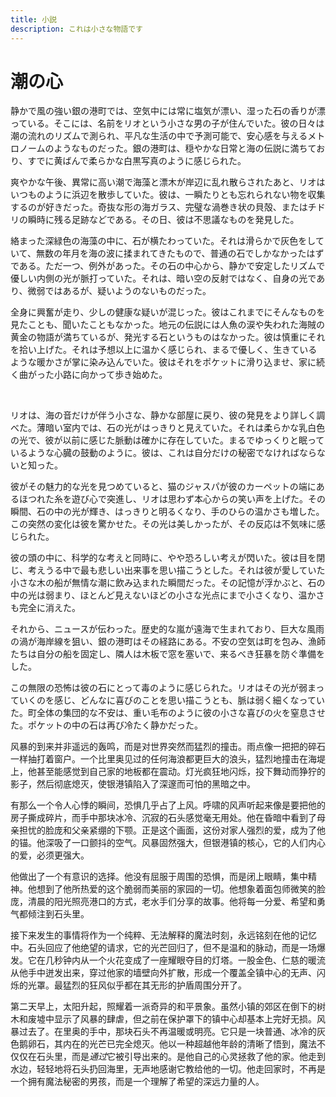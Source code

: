 ```yaml
---
title: 小説
description: これは小さな物語です
---
```


# 潮の心

静かで風の強い銀の港町では、空気中には常に塩気が漂い、湿った石の香りが漂っている。そこには、名前をリオという小さな男の子が住んでいた。彼の日々は潮の流れのリズムで測られ、平凡な生活の中で予測可能で、安心感を与えるメトロノームのようなものだった。銀の港町は、穏やかな日常と海の伝説に満ちており、すでに黄ばんで柔らかな白黒写真のように感じられた。

爽やかな午後、異常に高い潮で海藻と漂木が岸辺に乱れ散らされたあと、リオはいつものように浜辺を散歩していた。彼は、一瞬たりとも忘れられない物を収集するのが好きだった。奇抜な形の海ガラス、完璧な渦巻き状の貝殻、またはチドリの瞬時に残る足跡などである。その日、彼は不思議なものを発見した。

絡まった深緑色の海藻の中に、石が横たわっていた。それは滑らかで灰色をしていて、無数の年月を海の波に揉まれてきたもので、普通の石でしかなかったはずである。ただ一つ、例外があった。その石の中心から、静かで安定したリズムで優しい内側の光が脈打っていた。それは、暗い空の反射ではなく、自身の光であり、微弱ではあるが、疑いようのないものだった。

全身に興奮が走り、少しの健康な疑いが混じった。彼はこれまでにそんなものを見たことも、聞いたこともなかった。地元の伝説には人魚の涙や失われた海賊の黄金の物語が満ちているが、発光する石というものはなかった。彼は慎重にそれを拾い上げた。それは予想以上に温かく感じられ、まるで優しく、生きているような暖かさが掌に染み込んでいた。彼はそれをポケットに滑り込ませ、家に続く曲がった小路に向かって歩き始めた。

<br />

リオは、海の音だけが伴う小さな、静かな部屋に戻り、彼の発見をより詳しく調べた。薄暗い室内では、石の光がはっきりと見えていた。それは柔らかな乳白色の光で、彼が以前に感じた脈動は確かに存在していた。まるでゆっくりと眠っているような心臓の鼓動のように。彼は、これは自分だけの秘密でなければならないと知った。

彼がその魅力的な光を見つめていると、猫のジャスパが彼のカーペットの端にあるほつれた糸を遊び心で突進し、リオは思わず本心からの笑い声を上げた。その瞬間、石の中の光が輝き、はっきりと明るくなり、手のひらの温かさも増した。この突然の変化は彼を驚かせた。その光は美しかったが、その反応は不気味に感じられた。

彼の頭の中に、科学的な考えと同時に、やや恐ろしい考えが閃いた。彼は目を閉じ、考えうる中で最も悲しい出来事を思い描こうとした。それは彼が愛していた小さな木の船が無情な潮に飲み込まれた瞬間だった。その記憶が浮かぶと、石の中の光は弱まり、ほとんど見えないほどの小さな光点にまで小さくなり、温かさも完全に消えた。

それから、ニュースが伝わった。歴史的な嵐が遠海で生まれており、巨大な風雨の渦が海岸線を狙い、銀の港町はその経路にある。不安の空気は町を包み、漁師たちは自分の船を固定し、隣人は木板で窓を塞いで、来るべき狂暴を防ぐ準備をした。

この無限の恐怖は彼の石にとって毒のように感じられた。リオはその光が弱まっていくのを感じ、どんなに喜びのことを思い描こうとも、脈は弱く細くなっていた。町全体の集団的な不安は、重い毛布のように彼の小さな喜びの火を窒息させた。ポケットの中の石は再び冷たく静かだった。

风暴的到来并非遥远的轰鸣，而是对世界突然而猛烈的撞击。雨点像一把把的碎石一样抽打着窗户。一个比里奥见过的任何海浪都更巨大的浪头，猛烈地撞击在海堤上，他甚至能感觉到自己家的地板都在震动。灯光疯狂地闪烁，投下舞动而狰狞的影子，然后彻底熄灭，使银港镇陷入了深邃而可怕的黑暗之中。

有那么一个令人心悸的瞬间，恐惧几乎占了上风。呼啸的风声听起来像是要把他的房子撕成碎片，而手中那块冰冷、沉寂的石头感觉毫无用处。他在昏暗中看到了母亲担忧的脸庞和父亲紧绷的下颚。正是这个画面，这份对家人强烈的爱，成为了他的锚。他深吸了一口颤抖的空气。风暴固然强大，但银港镇的核心，它的人们内心的爱，必须更强大。

他做出了一个有意识的选择。他没有屈服于周围的恐惧，而是闭上眼睛，集中精神。他想到了他所热爱的这个脆弱而美丽的家园的一切。他想象着面包师微笑的脸庞，清晨的阳光照亮港口的方式，老水手们分享的故事。他将每一分爱、希望和勇气都倾注到石头里。

接下来发生的事情将作为一个纯粹、无法解释的魔法时刻，永远铭刻在他的记忆中。石头回应了他绝望的请求，它的光芒回归了，但不是温和的脉动，而是一场爆发。它在几秒钟内从一个火花变成了一座耀眼夺目的灯塔。一股金色、仁慈的暖流从他手中迸发出来，穿过他家的墙壁向外扩散，形成一个覆盖全镇中心的无声、闪烁的光罩。最猛烈的狂风似乎都在其无形的护盾周围分开了。

第二天早上，太阳升起，照耀着一派奇异的和平景象。虽然小镇的郊区在倒下的树木和废墟中显示了风暴的肆虐，但之前在保护罩下的镇中心却基本上完好无损。风暴过去了。在里奥的手中，那块石头不再温暖或明亮。它只是一块普通、冰冷的灰色鹅卵石，其内在的光芒已完全熄灭。他以一种超越他年龄的清晰了悟到，魔法不仅仅在石头里，而是*通过*它被引导出来的。是他自己的心灵拯救了他的家。他走到水边，轻轻地将石头扔回海里，无声地感谢它教给他的一切。他走回家时，不再是一个拥有魔法秘密的男孩，而是一个理解了希望的深远力量的人。